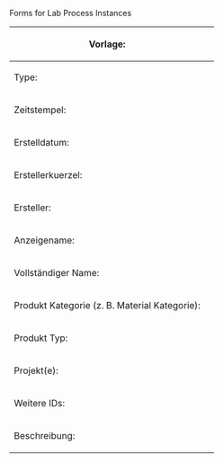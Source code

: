 <noinclude>Forms for Lab Process Instances

{{Helper/Docu/FormTemplate}}

</noinclude>
<includeonly>
{{{info|page name=LabObject:<LabProcess/Instance[short_timestamp]>-<LabProcess/Instance[creator_abbreviation]>-<unique number;start=01>00-<LabProcess/Instance[type_symbol]>}}}
<div id="wikiPreview" style="display: none; padding-bottom: 25px; margin-bottom: 25px; border-bottom: 1px solid #AAAAAA;"></div>
{{{for template|LabProcess/Instance}}}
{| class="formtable"
! Vorlage: 
| {{{field|template}}}
|-
! Type: 
| {{{field|type_symbol}}}
|-
! Zeitstempel: 
| {{{field|short_timestamp}}}
|-
! Erstelldatum: 
| {{{field|timestamp|input type=datetime|default=now}}}
|-
! Erstellerkuerzel: 
| {{{field|creator_abbreviation}}}
|-
! Ersteller: 
| {{{field|creator|default=current user}}} 
|-
! Anzeigename: 
| {{{field|display_name}}} 
|-
! Vollständiger Name: 
| {{{field|full_name}}} 
|-
! Produkt Kategorie (z. B. Material Kategorie): 
| {{{field|output_category|input type=tree|top category=211112-sist-0001-mc|height=500|width=400|depth=1}}} 
<!-- {{{field|material category2|input type=combobox|default=Kategorie:211112-sist-0001-mc|values from concept=MaterialCategory}}} -->
|-
! Produkt Typ:
| {{{field|output_type|input type=SF_Select|query=((Category:@@@@));?Display_title_of;format~plain;sep~,;link~none;headers~hide;limit~1000|sametemplate|field=output_category|label|mandatory}}}
|-
! Projekt(e): 
| {{{field|projects|values from category=Projekt|input type=tokens}}}
|-
! Weitere IDs: 
| {{{field|additional_ids|input type=tokens}}}
|-
! Beschreibung: 
| {{{field|description|input type=textarea|editor=visualeditor|class=toolbarOnTop}}} 
|}
{{{end template}}}

{{{standard input|save}}}
</includeonly>
